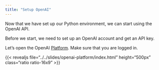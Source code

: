 ```yaml
---
title: "Setup OpenAI"
---
```




Now that we have set up our Python environment, we can start using the OpenAI API.

Before we start, we need to set up an OpenAI account and get an API key.

Let's open the OpenAI [Platform](https://platform.openai.com/). Make sure that you are logged in. 



{{< revealjs file="../../slides/openai-platform/index.html" height="500px" class="ratio ratio-16x9" >}}


